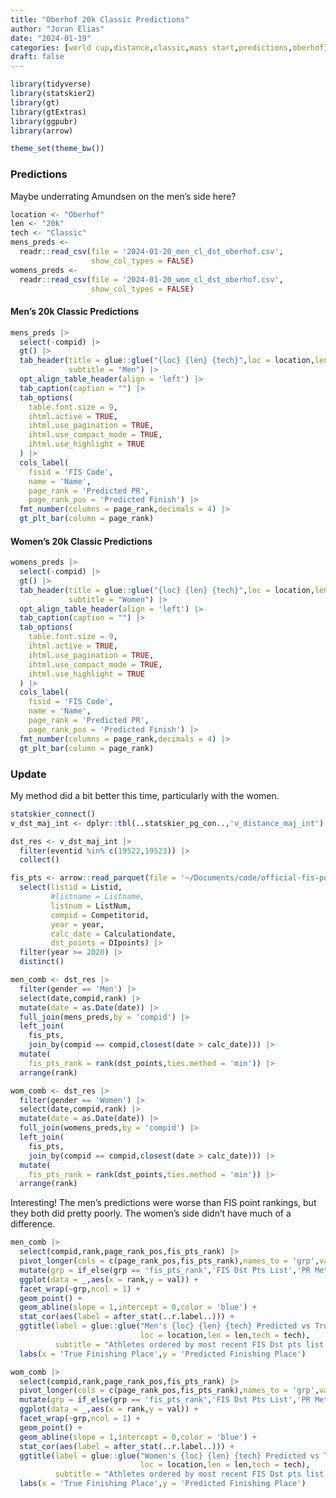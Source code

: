 ```yaml
---
title: "Oberhof 20k Classic Predictions"
author: "Joran Elias"
date: "2024-01-19"
categories: [world cup,distance,classic,mass start,predictions,oberhof]
draft: false
---
```


```r
library(tidyverse)
library(statskier2)
library(gt)
library(gtExtras)
library(ggpubr)
library(arrow)

theme_set(theme_bw())
```

### Predictions
Maybe underrating Amundsen on the men's side here?

```r
location <- "Oberhof"
len <- "20k"
tech <- "Classic"
mens_preds <- 
  readr::read_csv(file = '2024-01-20_men_cl_dst_oberhof.csv',
                  show_col_types = FALSE)
womens_preds <- 
  readr::read_csv(file = '2024-01-20_wom_cl_dst_oberhof.csv',
                  show_col_types = FALSE)
```

#### Men's 20k Classic Predictions
```r
mens_preds |> 
  select(-compid) |> 
  gt() |> 
  tab_header(title = glue::glue("{loc} {len} {tech}",loc = location,len = len,tech = tech),
             subtitle = "Men") |> 
  opt_align_table_header(align = 'left') |> 
  tab_caption(caption = "") |> 
  tab_options(
    table.font.size = 9,
    ihtml.active = TRUE,
    ihtml.use_pagination = TRUE,
    ihtml.use_compact_mode = TRUE,
    ihtml.use_highlight = TRUE
  ) |> 
  cols_label(
    fisid = 'FIS Code',
    name = 'Name',
    page_rank = 'Predicted PR',
    page_rank_pos = 'Predicted Finish') |> 
  fmt_number(columns = page_rank,decimals = 4) |> 
  gt_plt_bar(column = page_rank) 
```

#### Women's 20k Classic Predictions
```r
womens_preds |> 
  select(-compid) |> 
  gt() |> 
  tab_header(title = glue::glue("{loc} {len} {tech}",loc = location,len = len,tech = tech),
             subtitle = "Women") |>
  opt_align_table_header(align = 'left') |> 
  tab_caption(caption = "") |> 
  tab_options(
    table.font.size = 9,
    ihtml.active = TRUE,
    ihtml.use_pagination = TRUE,
    ihtml.use_compact_mode = TRUE,
    ihtml.use_highlight = TRUE
  ) |> 
  cols_label(
    fisid = 'FIS Code',
    name = 'Name',
    page_rank = 'Predicted PR',
    page_rank_pos = 'Predicted Finish') |> 
  fmt_number(columns = page_rank,decimals = 4) |> 
  gt_plt_bar(column = page_rank)
```

### Update
My method did a bit better this time, particularly with the women.

```r
statskier_connect()
v_dst_maj_int <- dplyr::tbl(..statskier_pg_con..,'v_distance_maj_int')
```

```r
dst_res <- v_dst_maj_int |> 
  filter(eventid %in% c(19522,19523)) |> 
  collect()

fis_pts <- arrow::read_parquet(file = '~/Documents/code/official-fis-points-lists/output/fis_pts_list_2024-01-10.parquet') |> 
  select(listid = Listid,
         #listname = Listname,
         listnum = ListNum,
         compid = Competitorid,
         year = year,
         calc_date = Calculationdate,
         dst_points = DIpoints) |> 
  filter(year >= 2020) |>
  distinct()

men_comb <- dst_res |> 
  filter(gender == 'Men') |> 
  select(date,compid,rank) |> 
  mutate(date = as.Date(date)) |> 
  full_join(mens_preds,by = 'compid') |> 
  left_join(
    fis_pts,
    join_by(compid == compid,closest(date > calc_date))) |> 
  mutate(
    fis_pts_rank = rank(dst_points,ties.method = 'min')) |> 
  arrange(rank)

wom_comb <- dst_res |> 
  filter(gender == 'Women') |> 
  select(date,compid,rank) |> 
  mutate(date = as.Date(date)) |>
  full_join(womens_preds,by = 'compid') |> 
  left_join(
    fis_pts,
    join_by(compid == compid,closest(date > calc_date))) |> 
  mutate(
    fis_pts_rank = rank(dst_points,ties.method = 'min')) |> 
  arrange(rank)
```

Interesting! The men's predictions were worse than FIS point rankings, but they both
did pretty poorly. The women's side didn't have much of a difference.

```r
men_comb |> 
  select(compid,rank,page_rank_pos,fis_pts_rank) |> 
  pivot_longer(cols = c(page_rank_pos,fis_pts_rank),names_to = 'grp',values_to = 'val') |> 
  mutate(grp = if_else(grp == 'fis_pts_rank','FIS Dst Pts List','PR Method')) |> 
  ggplot(data = _,aes(x = rank,y = val)) + 
  facet_wrap(~grp,ncol = 1) + 
  geom_point() + 
  geom_abline(slope = 1,intercept = 0,color = 'blue') + 
  stat_cor(aes(label = after_stat(..r.label..))) +
  ggtitle(label = glue::glue("Men's {loc} {len} {tech} Predicted vs True Athlete Finishing Order",
                             loc = location,len = len,tech = tech),
          subtitle = "Athletes ordered by most recent FIS Dst pts list (top) & my PR method (bottom)") +
  labs(x = 'True Finishing Place',y = 'Predicted Finishing Place')
```

```r
wom_comb |> 
  select(compid,rank,page_rank_pos,fis_pts_rank) |> 
  pivot_longer(cols = c(page_rank_pos,fis_pts_rank),names_to = 'grp',values_to = 'val') |> 
  mutate(grp = if_else(grp == 'fis_pts_rank','FIS Dst Pts List','PR Method')) |> 
  ggplot(data = _,aes(x = rank,y = val)) + 
  facet_wrap(~grp,ncol = 1) + 
  geom_point() + 
  geom_abline(slope = 1,intercept = 0,color = 'blue') + 
  stat_cor(aes(label = after_stat(..r.label..))) +
  ggtitle(label = glue::glue("Women's {loc} {len} {tech} Predicted vs True Athlete Finishing Order",
                             loc = location,len = len,tech = tech),
          subtitle = "Athletes ordered by most recent FIS Dst pts list (top) & my PR method (bottom)") +
  labs(x = 'True Finishing Place',y = 'Predicted Finishing Place')
```
